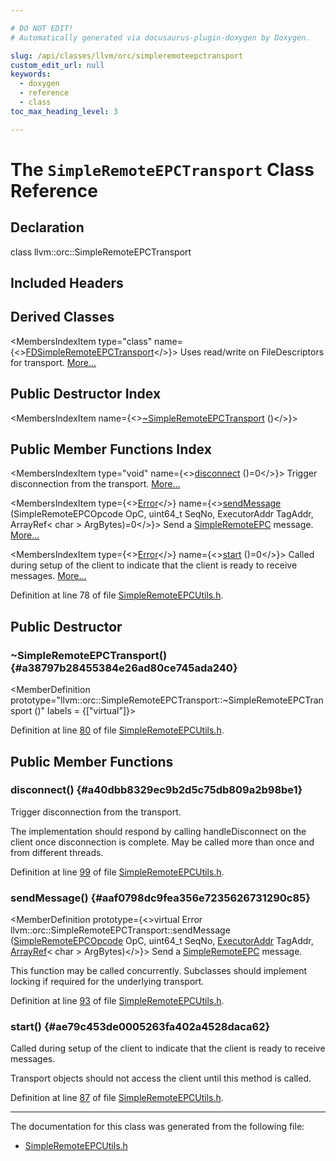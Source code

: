 ```yaml
---

# DO NOT EDIT!
# Automatically generated via docusaurus-plugin-doxygen by Doxygen.

slug: /api/classes/llvm/orc/simpleremoteepctransport
custom_edit_url: null
keywords:
  - doxygen
  - reference
  - class
toc_max_heading_level: 3

---
```





# The `SimpleRemoteEPCTransport` Class Reference

<DoxygenPage pluginConfig={pluginConfig}>



## Declaration

<CodeBlock>class llvm::orc::SimpleRemoteEPCTransport</CodeBlock>

## Included Headers

<IncludesList>
<IncludesListItem
  filePath="llvm/ExecutionEngine/Orc/Shared/SimpleRemoteEPCUtils.h"
  permalink="/docs/api/files/include/include/llvm/include/llvm/executionengine/include/llvm/executionengine/orc/include/llvm/executionengine/orc/shared/simpleremoteepcutils-h"
  isLocal="true" />
</IncludesList>

## Derived Classes

<MembersIndex>

<MembersIndexItem
  type="class"
  name={<><a href="/docs/api/classes/llvm/orc/fdsimpleremoteepctransport">FDSimpleRemoteEPCTransport</a></>}>
Uses read/write on FileDescriptors for transport. <a href="/docs/api/classes/llvm/orc/fdsimpleremoteepctransport/#details">More...</a>
</MembersIndexItem>

</MembersIndex>

## Public Destructor Index

<MembersIndex>

<MembersIndexItem
  name={<><a href="#a38797b28455384e26ad80ce745ada240">~SimpleRemoteEPCTransport</a> ()</>}>
</MembersIndexItem>

</MembersIndex>

## Public Member Functions Index

<MembersIndex>

<MembersIndexItem
  type="void"
  name={<><a href="#a40dbb8329ec9b2d5c75db809a2b98be1">disconnect</a> ()=0</>}>
Trigger disconnection from the transport. <a href="#a40dbb8329ec9b2d5c75db809a2b98be1">More...</a>
</MembersIndexItem>

<MembersIndexItem
  type={<><a href="/docs/api/classes/llvm/error">Error</a></>}
  name={<><a href="#aaf0798dc9fea356e7235626731290c85">sendMessage</a> (SimpleRemoteEPCOpcode OpC, uint64&#95;t SeqNo, ExecutorAddr TagAddr, ArrayRef&lt; char &gt; ArgBytes)=0</>}>
Send a <a href="/docs/api/classes/llvm/orc/simpleremoteepc">SimpleRemoteEPC</a> message. <a href="#aaf0798dc9fea356e7235626731290c85">More...</a>
</MembersIndexItem>

<MembersIndexItem
  type={<><a href="/docs/api/classes/llvm/error">Error</a></>}
  name={<><a href="#ae79c453de0005263fa402a4528daca62">start</a> ()=0</>}>
Called during setup of the client to indicate that the client is ready to receive messages. <a href="#ae79c453de0005263fa402a4528daca62">More...</a>
</MembersIndexItem>

</MembersIndex>


Definition at line 78 of file <a href="/docs/api/files/include/include/llvm/include/llvm/executionengine/include/llvm/executionengine/orc/include/llvm/executionengine/orc/shared/simpleremoteepcutils-h">SimpleRemoteEPCUtils.h</a>.

<SectionDefinition>

## Public Destructor

### ~SimpleRemoteEPCTransport() {#a38797b28455384e26ad80ce745ada240}

<MemberDefinition
  prototype="llvm::orc::SimpleRemoteEPCTransport::~SimpleRemoteEPCTransport ()"
  labels = {["virtual"]}>

Definition at line <a href="/docs/api/files/include/include/llvm/include/llvm/executionengine/include/llvm/executionengine/orc/include/llvm/executionengine/orc/shared/simpleremoteepcutils-h/#l00080">80</a> of file <a href="/docs/api/files/include/include/llvm/include/llvm/executionengine/include/llvm/executionengine/orc/include/llvm/executionengine/orc/shared/simpleremoteepcutils-h">SimpleRemoteEPCUtils.h</a>.
</MemberDefinition>

</SectionDefinition>

<SectionDefinition>

## Public Member Functions

### disconnect() {#a40dbb8329ec9b2d5c75db809a2b98be1}

<MemberDefinition
  prototype="virtual void llvm::orc::SimpleRemoteEPCTransport::disconnect ()">
Trigger disconnection from the transport.

The implementation should respond by calling handleDisconnect on the client once disconnection is complete. May be called more than once and from different threads.

Definition at line <a href="/docs/api/files/include/include/llvm/include/llvm/executionengine/include/llvm/executionengine/orc/include/llvm/executionengine/orc/shared/simpleremoteepcutils-h/#l00099">99</a> of file <a href="/docs/api/files/include/include/llvm/include/llvm/executionengine/include/llvm/executionengine/orc/include/llvm/executionengine/orc/shared/simpleremoteepcutils-h">SimpleRemoteEPCUtils.h</a>.
</MemberDefinition>

### sendMessage() {#aaf0798dc9fea356e7235626731290c85}

<MemberDefinition
  prototype={<>virtual Error llvm::orc::SimpleRemoteEPCTransport::sendMessage (<a href="/docs/api/namespaces/llvm/orc/#a1448b52253eb43f8f07b7f5d94336a47">SimpleRemoteEPCOpcode</a> OpC, uint64&#95;t SeqNo, <a href="/docs/api/classes/llvm/orc/executoraddr">ExecutorAddr</a> TagAddr, <a href="/docs/api/classes/llvm/arrayref">ArrayRef</a>&lt; char &gt; ArgBytes)</>}>
Send a <a href="/docs/api/classes/llvm/orc/simpleremoteepc">SimpleRemoteEPC</a> message.

This function may be called concurrently. Subclasses should implement locking if required for the underlying transport.

Definition at line <a href="/docs/api/files/include/include/llvm/include/llvm/executionengine/include/llvm/executionengine/orc/include/llvm/executionengine/orc/shared/simpleremoteepcutils-h/#l00093">93</a> of file <a href="/docs/api/files/include/include/llvm/include/llvm/executionengine/include/llvm/executionengine/orc/include/llvm/executionengine/orc/shared/simpleremoteepcutils-h">SimpleRemoteEPCUtils.h</a>.
</MemberDefinition>

### start() {#ae79c453de0005263fa402a4528daca62}

<MemberDefinition
  prototype="virtual Error llvm::orc::SimpleRemoteEPCTransport::start ()">
Called during setup of the client to indicate that the client is ready to receive messages.

Transport objects should not access the client until this method is called.

Definition at line <a href="/docs/api/files/include/include/llvm/include/llvm/executionengine/include/llvm/executionengine/orc/include/llvm/executionengine/orc/shared/simpleremoteepcutils-h/#l00087">87</a> of file <a href="/docs/api/files/include/include/llvm/include/llvm/executionengine/include/llvm/executionengine/orc/include/llvm/executionengine/orc/shared/simpleremoteepcutils-h">SimpleRemoteEPCUtils.h</a>.
</MemberDefinition>

</SectionDefinition>

<hr/>

The documentation for this class was generated from the following file:

<ul>
<li><a href="/docs/api/files/include/include/llvm/include/llvm/executionengine/include/llvm/executionengine/orc/include/llvm/executionengine/orc/shared/simpleremoteepcutils-h">SimpleRemoteEPCUtils.h</a></li>
</ul>

</DoxygenPage>
